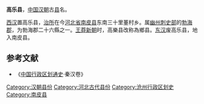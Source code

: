 '''高乐县'''，[[中国|中国]][[汉朝|汉朝]]古[[县|县]]名。

[[西汉|西汉]]置高乐县，[[治所|治所]]在今[[河北省|河北省]][[南皮县|南皮县]]东南三十里董村乡。属[[幽州刺史部|幽州刺史部]]的[[勃海郡|勃海郡]]，为勃海郡二十六縣之一。[[王莽|王莽]][[新朝|新朝]]时，高樂县改称為鄉县。[[东汉|东汉]]废高乐县，地入南皮县。

==参考文献==
*《[[中国行政区划通史|中国行政区划通史]]·秦汉卷》

{{汉朝行政区划小作品}}
[[Category:汉朝县份|Category:汉朝县份]]
[[Category:河北古代县份|Category:河北古代县份]]
[[Category:沧州行政区划史|Category:沧州行政区划史]]
[[Category:南皮县|Category:南皮县]]